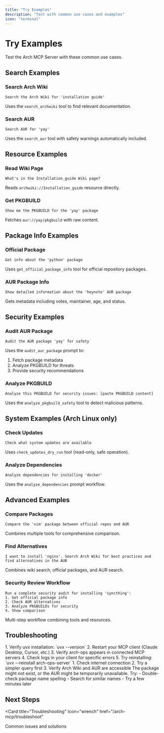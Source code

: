```yaml
---
title: "Try Examples"
description: "Test with common use cases and examples"
icon: "terminal"
---
```


# Try Examples

Test the Arch MCP Server with these common use cases.

## Search Examples

### Search Arch Wiki

```
Search the Arch Wiki for 'installation guide'
```

Uses the `search_archwiki` tool to find relevant documentation.

### Search AUR

```
Search AUR for 'yay'
```

Uses the `search_aur` tool with safety warnings automatically included.

## Resource Examples

### Read Wiki Page

```
What's in the Installation_guide Wiki page?
```

Reads `archwiki://Installation_guide` resource directly.

### Get PKGBUILD

```
Show me the PKGBUILD for the 'yay' package
```

Fetches `aur://yay/pkgbuild` with raw content.

## Package Info Examples

### Official Package

```
Get info about the 'python' package
```

Uses `get_official_package_info` tool for official repository packages.

### AUR Package Info

```
Show detailed information about the 'heynote' AUR package
```

Gets metadata including votes, maintainer, age, and status.

## Security Examples

### Audit AUR Package

```
Audit the AUR package 'yay' for safety
```

Uses the `audit_aur_package` prompt to:
1. Fetch package metadata
2. Analyze PKGBUILD for threats
3. Provide security recommendations

### Analyze PKGBUILD

```
Analyze this PKGBUILD for security issues: [paste PKGBUILD content]
```

Uses the `analyze_pkgbuild_safety` tool to detect malicious patterns.

## System Examples (Arch Linux only)

### Check Updates

```
Check what system updates are available
```

Uses `check_updates_dry_run` tool (read-only, safe operation).

### Analyze Dependencies

```
Analyze dependencies for installing 'docker'
```

Uses the `analyze_dependencies` prompt workflow.

## Advanced Examples

### Compare Packages

```
Compare the 'vim' package between official repos and AUR
```

Combines multiple tools for comprehensive comparison.

### Find Alternatives

```
I want to install 'nginx'. Search Arch Wiki for best practices and find alternatives in the AUR
```

Combines wiki search, official packages, and AUR search.

### Security Review Workflow

```
Run a complete security audit for installing 'syncthing':
1. Get official package info
2. Check AUR alternatives
3. Analyze PKGBUILDs for security
4. Show comparison
```

Multi-step workflow combining tools and resources.

## Troubleshooting

<Accordion title="Tool not working?">
1. Verify uvx installation: `uvx --version`
2. Restart your MCP client (Claude Desktop, Cursor, etc.)
3. Verify arch-ops appears in connected MCP servers
4. Check logs in your client for specific errors
5. Try reinstalling: `uvx --reinstall arch-ops-server`
</Accordion>

<Accordion title="Getting timeout errors?">
1. Check internet connection
2. Try a simpler query first
3. Verify Arch Wiki and AUR are accessible
</Accordion>

<Accordion title="AUR search returns no results?">
The package might not exist, or the AUR might be temporarily unavailable. Try:
- Double-check package name spelling
- Search for similar names
- Try a few minutes later
</Accordion>

## Next Steps

<Card
  title="Troubleshooting"
  icon="wrench"
  href="/arch-mcp/troubleshoot"
>
  Common issues and solutions
</Card>
